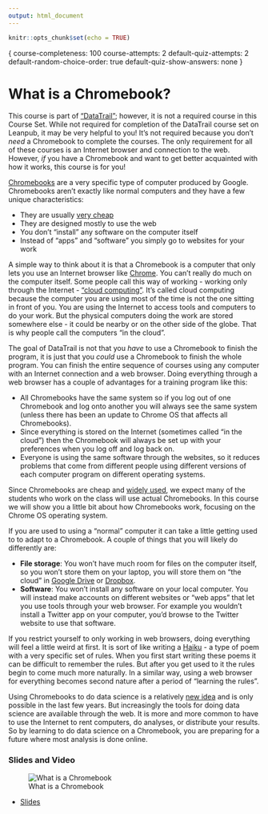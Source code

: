 ```yaml
---
output: html_document
---
```


```r
knitr::opts_chunk$set(echo = TRUE)
```

{
course-completeness: 100
course-attempts: 2
default-quiz-attempts: 2
default-random-choice-order: true
default-quiz-show-answers: none
}

# What is a Chromebook?

This course is part of ["DataTrail"](https://www.DataTrail.org/); however, it is not a required course in this Course Set. While not required for completion of the DataTrail course set on Leanpub, it may be very helpful to you! It's not required because you don't *need* a Chromebook to complete the courses. The only requirement for all of these courses is an Internet browser and connection to the web. However, *if* you have a Chromebook and want to get better acquainted with how it works, this course is for you!

[Chromebooks](https://www.google.com/chromebook/) are a very specific type of computer produced by Google. Chromebooks aren't exactly like normal computers and they have a few unique characteristics:

* They are usually [very cheap](https://www.google.com/chromebook/find-yours/)
* They are designed mostly to use the web
* You don't "install" any software on the computer itself
* Instead of "apps" and "software" you simply go to websites for your work

A simple way to think about it is that a Chromebook is a computer that only lets you use an Internet browser like [Chrome](https://www.google.com/chrome/). You can't really do much on the computer itself. Some people call this way of working - working only through the Internet - ["cloud computing"](https://en.wikipedia.org/wiki/Cloud_computing). It's called cloud computing because the computer you are using most of the time is not the one sitting in front of you. You are using the Internet to access tools and computers to do your work. But the physical computers doing the work are stored somewhere else - it could be nearby or on the other side of the globe. That is why people call the computers "in the cloud".

The goal of DataTrail is not that you _have_ to use a Chromebook to finish the program, it is just that you _could_ use a Chromebook to finish the whole program. You can finish the entire sequence of courses using any computer with an Internet connection and a web browser. Doing everything through a web browser has a couple of advantages for a training program like this:

* All Chromebooks have the same system so if you log out of one Chromebook and log onto another you will always see the same system (unless there has been an update to Chrome OS that affects all Chromebooks).
* Since everything is stored on the Internet (sometimes called "in the cloud") then the Chromebook will always be set up with your preferences when you log off and log back on.
* Everyone is using the same software through the websites, so it reduces problems that come from different people using different versions of each computer program on different operating systems.

Since Chromebooks are cheap and [widely used](https://www.cnbc.com/2015/12/03/googles-chromebooks-make-up-half-of-us-classroom-devices.html#:~:text=For%20the%20first%20time%2C%20Google,do%20not%20include%20desktop%20computers.), we expect many of the students who work on the class will use actual Chromebooks. In this course we will show you a little bit about how Chromebooks work, focusing on the Chrome OS operating system.

If you are used to using a "normal" computer it can take a little getting used to to adapt to a Chromebook. A couple of things that you will likely do differently are:

* __File storage__: You won't have much room for files on the computer itself, so you won't store them on your laptop, you will store them on "the cloud" in [Google Drive](https://www.google.com/drive/) or [Dropbox](https://www.dropbox.com).
* __Software__: You won't install any software on your local computer. You will instead make accounts on different websites or "web apps" that let you use tools through your web browser. For example you wouldn't install a Twitter app on your computer, you'd browse to the Twitter website to use that software.


If you restrict yourself to only working in web browsers, doing everything will feel a little weird at first. It is sort of like writing a [Haiku](https://en.wikipedia.org/wiki/Haiku) - a type of poem with a very specific set of rules. When you first start writing these poems it can be difficult to remember the rules. But after you get used to it the rules begin to come much more naturally. In a similar way, using a web browser for everything becomes second nature after a period of "learning the rules".

Using Chromebooks to do data science is a relatively [new idea](https://simplystatistics.org/posts/2018-10-01-chromebook-data-science-an-online-data-science-program-for-anyone-with-a-web-browser/) and is only possible in the last few years. But increasingly the tools for doing data science are available through the web. It is more and more common to have to use the Internet to rent computers, do analyses, or distribute your results. So by learning to do data science on a Chromebook, you are preparing for a future where most analysis is done online.


### Slides and Video

![What is a Chromebook](https://youtu.be/5x8d7F6_rSk)

* [Slides](https://docs.google.com/presentation/d/1GMZhK8UFRljEGRFfcj2Uy358E7DYUf3Asi_UtPeYY88/edit?usp=sharing)
